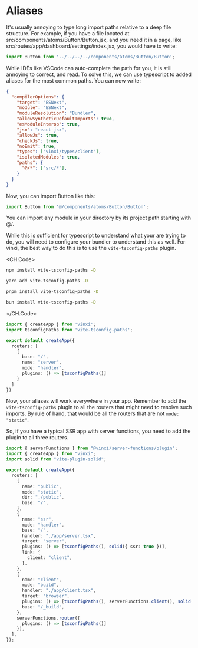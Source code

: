 # Aliases

It's usually annoying to type long import paths relative to a deep file structure. For example, if you have a file located at src/components/atoms/Button/Button.jsx, and you need it in a page, like src/routes/app/dashboard/settings/index.jsx, you would have to write:

```ts src/routes/app/dashboard/settings/index.jsx
import Button from '../../../../components/atoms/Button/Button';
```

While IDEs like VSCode can auto-complete the path for you, it is still annoying to correct, and read. To solve this, we can use typescript to added aliases for the most common paths. You can now write:

```json tsconfig.json
{
  "compilerOptions": {
    "target": "ESNext",
    "module": "ESNext",
    "moduleResolution": "Bundler",
    "allowSyntheticDefaultImports": true,
    "esModuleInterop": true,
    "jsx": "react-jsx",
    "allowJs": true,
    "checkJs": true,
    "noEmit": true,
    "types": ["vinxi/types/client"],
    "isolatedModules": true,
    "paths": {
      "@/*": ["src/*"],
    }
  }
}

```

Now, you can import Button like this:

```ts src/routes/app/dashboard/settings/index.jsx
import Button from '@/components/atoms/Button/Button';
```

You can import any module in your directory by its project path starting with @/. 

While this is sufficient for typescript to understand what your are trying to do, you will need to configure your bundler to understand this as well. For vinxi, the best way to do this is to use the `vite-tsconfig-paths` plugin. 

<CH.Code>

```bash npm
npm install vite-tsconfig-paths -D
```

```bash yarn
yarn add vite-tsconfig-paths -D
```

```bash pnpm
pnpm install vite-tsconfig-paths -D
```

```bash bun
bun install vite-tsconfig-paths -D
```

</CH.Code>


```ts app.config.js
import { createApp } from 'vinxi';
import tsconfigPaths from 'vite-tsconfig-paths';

export default createApp({
  routers: [
    {
      base: "/",
      name: "server",
      mode: "handler",
      plugins: () => [tsconfigPaths()]
    }
  ]
})

```

Now, your aliases will work everywhere in your app. Remember to add the `vite-tsconfig-paths` plugin to all the routers that might need to resolve such imports. By rule of hand, that would be all the routers that are not `mode: "static"`.

So, if you have a typical SSR app with server functions, you need to add the plugin to all three routers.

```ts app.config.js
import { serverFunctions } from "@vinxi/server-functions/plugin";
import { createApp } from "vinxi";
import solid from "vite-plugin-solid";

export default createApp({
  routers: [
    {
      name: "public",
      mode: "static",
      dir: "./public",
      base: "/",
    },
    {
      name: "ssr",
      mode: "handler",
      base: "/",
      handler: "./app/server.tsx",
      target: "server",
      plugins: () => [tsconfigPaths(), solid({ ssr: true })],
      link: {
        client: "client",
      },
    },
    {
      name: "client",
      mode: "build",
      handler: "./app/client.tsx",
      target: "browser",
      plugins: () => [tsconfigPaths(), serverFunctions.client(), solid({ ssr: true })],
      base: "/_build",
    },
    serverFunctions.router({
      plugins: () => [tsconfigPaths()]
    }),
  ],
});
```
